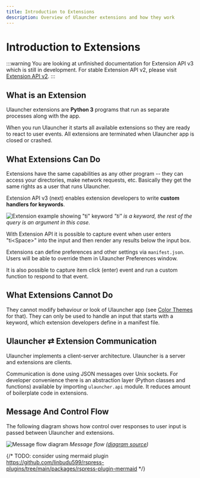 ```yaml
---
title: Introduction to Extensions
description: Overview of Ulauncher extensions and how they work
---
```


# Introduction to Extensions

:::warning
You are looking at unfinished documentation for Extension API v3 which is still in development. For stable Extension API v2, please visit [Extension API v2](/extension-api-v2).
:::

## What is an Extension

Ulauncher extensions are **Python 3** programs that run as separate processes along with the app.

When you run Ulauncher it starts all available extensions so they are ready to react to user events.
All extensions are terminated when Ulauncher app is closed or crashed.

## What Extensions Can Do

Extensions have the same capabilities as any other program --
they can access your directories, make network requests, etc.
Basically they get the same rights as a user that runs Ulauncher.

Extension API v3 (next) enables extension developers to write **custom handlers for keywords**.

![Extension example showing "ti" keyword](https://i.imgur.com/QI8jkEP.png)
*"ti" is a keyword, the rest of the query is an argument in this case.*

With Extension API it is possible to capture event when user enters "ti&lt;Space&gt;" into the input
and then render any results below the input box.

Extensions can define preferences and other settings via `manifest.json`. Users will be able to override them in Ulauncher Preferences window.

It is also possible to capture item click (enter) event and run a custom function to respond to that event.

## What Extensions Cannot Do

They cannot modify behaviour or look of Ulauncher app (see [Color Themes](/color-themes) for that).
They can only be used to handle an input that starts with a keyword, which extension developers define in a manifest file.

## Ulauncher ⇄ Extension Communication

Ulauncher implements a client-server architecture. Ulauncher is a server and extensions are clients.

Communication is done using JSON messages over Unix sockets.
For developer convenience there is an abstraction layer (Python classes and functions) available by importing `ulauncher.api` module.
It reduces amount of boilerplate code in extensions.

## Message And Control Flow

The following diagram shows how control over responses to user input is passed between Ulauncher and extensions.

![Message flow diagram](https://imgur.com/FrgFj2C.png)
*Message flow ([diagram source](https://app.colibridiagrams.net/sequence/#diagram=A4QwTgLglgxloDsIAICqBnApmAUKSs8ISaANiAK4IwAW2e40ciKAogB4SYLpQD2CHDgzYAtAD5U5KrWwAuZBACewTOmRQEyAI4VsSnAj5dkfAG7YylanTALMnMCBgR1Aa0xKA7nzAATAB0EYj9kWRg3dSgAM2RiJWQHLh5+BCCYYmQaENJMDQhhaRsxcQ5k3gEFLAQ-dQBJBGAKCAAVMCgAcw7sVgskQ2M880sy7gqEBQEAfU0mlABbTAgaPlCodQh2ruxMPwGTYbBkUZTKrJy1RL6UACME4DBMfE0OoJBkUnWUPljH9ApSCgoFx5ugcCdxhIpNZZHZkI8IBQwDw4h8vqZYkkxql4WoAa4NFpprNmoUYbYoVg4Y8apZ3p90N9YsDMKCgtVbgllnksadBCIwFCirCqphci51JkWfMyTIKaVONizptOt0wPUQawkD1rvshhYjhDUgpsjVchs6FduAUjQIheT5MgABR8YDQAQgUikJQASlxiORkuQCEwXjRjIxuP+gPQQA))*

{/* TODO: consider using mermaid plugin https://github.com/linbudu599/rspress-plugins/tree/main/packages/rspress-plugin-mermaid */}
